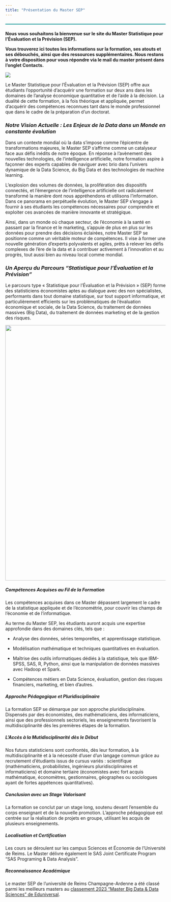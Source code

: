 ```yaml
---
title: "Présentation du Master SEP"
---
```


------------------------------------------------------------------------

```{=html}
<style>
hr {
  border: none;
  height: 2px;
  background-color: darkcyan;
  margin: 20px 0;
}
</style>
```
**Nous vous souhaitons la bienvenue sur le site du Master Statistique pour l'Évaluation et la Prévision (SEP).**

**Vous trouverez ici toutes les informations sur la formation, ses atouts et ses débouchés, ainsi que des ressources supplémentaires. Nous restons à votre disposition pour vous répondre via le mail du master présent dans l'onglet Contacts.**

![](Images/dernierlogo.webp){fig-align="center"}

Le Master Statistique pour l'Évaluation et la Prévision (SEP) offre aux étudiants l'opportunité d'acquérir une formation sur deux ans dans les domaines de l'analyse économique quantitative et de l'aide à la décision. La dualité de cette formation, à la fois théorique et appliquée, permet d'acquérir des compétences reconnues tant dans le monde professionnel que dans le cadre de la préparation d'un doctorat.

### *Notre Vision Actuelle : Les Enjeux de la Data dans un Monde en constante évolution*

Dans un contexte mondial où la data s'impose comme l'épicentre de transformations majeures, le Master SEP s'affirme comme un catalyseur face aux défis inédits de notre époque. En réponse à l'avènement des nouvelles technologies, de l'intelligence artificielle, notre formation aspire à façonner des experts capables de naviguer avec brio dans l'univers dynamique de la Data Science, du Big Data et des technologies de machine learning.

L'explosion des volumes de données, la prolifération des dispositifs connectés, et l'émergence de l'intelligence artificielle ont radicalement transformé la manière dont nous appréhendons et utilisons l'information. Dans ce panorama en perpétuelle évolution, le Master SEP s'engage à fournir à ses étudiants les compétences nécessaires pour comprendre et exploiter ces avancées de manière innovante et stratégique.

Ainsi, dans un monde où chaque secteur, de l'économie à la santé en passant par la finance et le marketing, s'appuie de plus en plus sur les données pour prendre des décisions éclairées, notre Master SEP se positionne comme un véritable moteur de compétences. Il vise à former une nouvelle génération d'experts polyvalents et agiles, prêts à relever les défis complexes de l'ère de la data et à contribuer activement à l'innovation et au progrès, tout aussi bien au niveau local comme mondial.

### *Un Aperçu du Parcours "Statistique pour l'Évaluation et la Prévision"*

Le parcours type « Statistique pour l'Évaluation et la Prévision » (SEP) forme des statisticiens économistes aptes au dialogue avec des non spécialistes, performants dans tout domaine statistique, sur tout support informatique, et particulièrement efficients sur les problématiques de l'évaluation économique et sociale, de la Data Science, du traitement de données massives (Big Data), du traitement de données marketing et de la gestion des risques.

![](Images/393748253_923078515919470_2293964093268622866_n.png){width="800"}

##### *Compétences Acquises au Fil de la Formation*

Les compétences acquises dans ce Master dépassent largement le cadre de la statistique appliquée et de l'économétrie, pour couvrir les champs de l'économie et de l'informatique.

Au terme du Master SEP, les étudiants auront acquis une expertise approfondie dans des domaines clés, tels que :

-   Analyse des données, séries temporelles, et apprentissage statistique.

-   Modélisation mathématique et techniques quantitatives en évaluation.

-   Maîtrise des outils informatiques dédiés à la statistique, tels que IBM-SPSS, SAS, R, Python, ainsi que la manipulation de données massives avec Hadoop et Spark.

-   Compétences métiers en Data Science, évaluation, gestion des risques financiers, marketing, et bien d'autres.

##### *Approche Pédagogique et Pluridisciplinaire*

La formation SEP se démarque par son approche pluridisciplinaire. Dispensés par des économistes, des mathématiciens, des informaticiens, ainsi que des professionnels sectoriels, les enseignements favorisent la multidisciplinarité dès les premières étapes de la formation.

##### *L'Accès à la Mutidisciplinarité dès le Début*

Nos futurs statisticiens sont confrontés, dès leur formation, à la multidisciplinarité et à la nécessité d'user d'un langage commun grâce au recrutement d'étudiants issus de cursus variés : scientifique (mathématiciens, probabilistes, ingénieurs pluridisciplinaires et informaticiens) et domaine tertiaire (économistes avec fort acquis mathématique, économètres, gestionnaires, géographes ou sociologues ayant de fortes appétences quantitatives).

##### *Conclusion avec un Stage Valorisant*

La formation se conclut par un stage long, soutenu devant l'ensemble du corps enseignant et de la nouvelle promotion. L'approche pédagogique est centrée sur la réalisation de projets en groupe, utilisant les acquis de plusieurs enseignements.

##### *Localisation et Certification*

Les cours se déroulent sur les campus Sciences et Économie de l'Université de Reims. Le Master délivre également le SAS Joint Certificate Program "SAS Programing & Data Analysis".

##### *Reconnaissance Académique*

Le master SEP de l'université de Reims Champagne-Ardenne a été classé parmi les meilleurs masters au [classement 2023 "Master Big Data & Data Sciences" de Eduniversal](https://www.meilleurs-masters.com/master-big-data-data-sciences.html).
